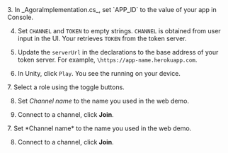 <PlatformWrapper platform="unity">
3. In _AgoraImplementation.cs_, set `APP_ID` to the value of your app in <Vg k="COMPANY" /> Console.

4. Set `CHANNEL` and `TOKEN` to empty strings. `CHANNEL` is obtained from user input in the UI. Your <Vpl k="CLIENT" /> retrieves `TOKEN` from the token server.

5. Update the `serverUrl` in the declarations to the base address of your token server. For example, `\https://app-name.herokuapp.com`.

6. In Unity, click `Play`. You see the <Vpl k="CLIENT" /> running on your device.

<ProductWrapper product="interactive-live-streaming">
7. Select a role using the toggle buttons.

8. Set *Channel name* to the name you used in the <Link to="{{Global.DEMO_BASIC_VIDEO_CALL_URL}}"><Vg k="COMPANY" /> web demo</Link>.

9. Connect to a channel, click **Join**.
</ProductWrapper>
<ProductWrapper product="video-calling">
7. Set *Channel name* to the name you used in the <Link to="{{Global.DEMO_BASIC_VIDEO_CALL_URL}}"><Vg k="COMPANY" /> web demo</Link>.

8. Connect to a channel, click **Join**.
</ProductWrapper>
</PlatformWrapper>